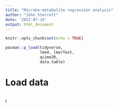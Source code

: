 ```yaml
---
title: "Microbe-metabolite regression analysis"
author: "John Sterrett"
date: '2022-07-14'
output: html_document
---
```


```r
knitr::opts_chunk$set(echo = TRUE)

pacman::p_load(tidyverse,
               lme4, lmerTest,
               qiime2R,
               data.table)

```

# Load data

```r


```
l